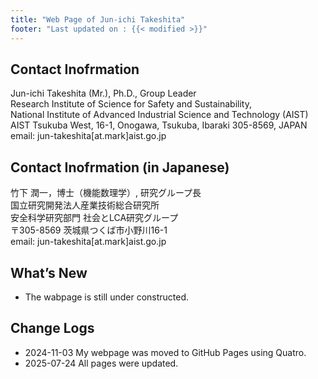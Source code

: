 ```yaml
---
title: "Web Page of Jun-ichi Takeshita"
footer: "Last updated on : {{< modified >}}"
---
```

:::{.callout-note}
## Contact Inofrmation
Jun-ichi Takeshita (Mr.), Ph.D., Group Leader  
Research Institute of Science for Safety and Sustainability,  
National Institute of Advanced Industrial Science and Technology (AIST)   
AIST Tsukuba West, 16-1, Onogawa, Tsukuba, Ibaraki 305-8569, JAPAN  
email: jun-takeshita[at.mark]aist.go.jp  
:::

:::{.callout-note}
## Contact Inofrmation (in Japanese)
竹下 潤一，博士（機能数理学）, 研究グループ長  
国立研究開発法人産業技術総合研究所  
安全科学研究部門 社会とLCA研究グループ  
〒305-8569 茨城県つくば市小野川16-1  
email: jun-takeshita[at.mark]aist.go.jp  
:::

## What's New
- The wabpage is still under constructed.

## Change Logs
- 2024-11-03 My webpage was moved to GitHub Pages using Quatro.
- 2025-07-24 All pages were updated.
